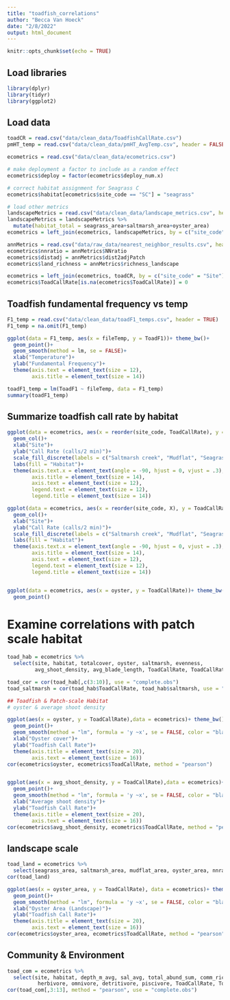 ```yaml
---
title: "toadfish_correlations"
author: "Becca Van Hoeck"
date: "2/8/2022"
output: html_document
---
```


```r
knitr::opts_chunk$set(echo = TRUE)
```

## Load libraries

```r
library(dplyr)
library(tidyr)
library(ggplot2)

```

## Load data

```r
toadCR = read.csv("data/clean_data/ToadfishCallRate.csv")
pmHT_temp = read.csv("data/clean_data/pmHT_AvgTemp.csv", header = FALSE)

ecometrics = read.csv("data/clean_data/ecometrics.csv")

# make deployment a factor to include as a random effect
ecometrics$deploy = factor(ecometrics$deploy_num.x)

# correct habitat assignment for Seagrass C
ecometrics$habitat[ecometrics$site_code == "SC"] = "seagrass"

# load other metrics
landscapeMetrics = read.csv("data/clean_data/landscape_metrics.csv", header = TRUE)
landscapeMetrics = landscapeMetrics %>%
  mutate(habitat_total = seagrass_area+saltmarsh_area+oyster_area)
ecometrics = left_join(ecometrics, landscapeMetrics, by = c("site_code" = "site"))

annMetrics = read.csv("data/raw_data/nearest_neighbor_results.csv", header = TRUE)
ecometrics$nnratio = annMetrics$NNratio
ecometrics$distadj = annMetrics$dist2adjPatch
ecometrics$land_richness = annMetrics$richness_landscape

ecometrics = left_join(ecometrics, toadCR, by = c("site_code" = "Site"))
ecometrics$ToadCallRate[is.na(ecometrics$ToadCallRate)] = 0


```

## Toadfish fundamental frequency vs temp

```r

F1_temp = read.csv("data/clean_data/toadF1_temps.csv", header = TRUE)
F1_temp = na.omit(F1_temp)

ggplot(data = F1_temp, aes(x = fileTemp, y = ToadF1))+ theme_bw()+
  geom_point()+
  geom_smooth(method = lm, se = FALSE)+
  xlab("Temperature")+
  ylab("Fundamental Frequency")+
  theme(axis.text = element_text(size = 12), 
        axis.title = element_text(size = 14))

toadF1_temp = lm(ToadF1 ~ fileTemp, data = F1_temp)
summary(toadF1_temp)


```

## Summarize toadfish call rate by habitat

```r

ggplot(data = ecometrics, aes(x = reorder(site_code, ToadCallRate), y = ToadCallRate, fill = habitat))+ theme_bw()+
  geom_col()+
  xlab("Site")+
  ylab("Call Rate (calls/2 min)")+
  scale_fill_discrete(labels = c("Saltmarsh creek", "Mudflat", "Seagrass"))+
  labs(fill = "Habitat")+
  theme(axis.text.x = element_text(angle = -90, hjust = 0, vjust = .3), 
        axis.title = element_text(size = 14),
        axis.text = element_text(size = 12),
        legend.text = element_text(size = 12),
        legend.title = element_text(size = 14))

ggplot(data = ecometrics, aes(x = reorder(site_code, X), y = ToadCallRate, fill = habitat))+ theme_bw()+
  geom_col()+
  xlab("Site")+
  ylab("Call Rate (calls/2 min)")+
  scale_fill_discrete(labels = c("Saltmarsh creek", "Mudflat", "Seagrass"))+
  labs(fill = "Habitat")+
  theme(axis.text.x = element_text(angle = -90, hjust = 0, vjust = .3), 
        axis.title = element_text(size = 14),
        axis.text = element_text(size = 12),
        legend.text = element_text(size = 12),
        legend.title = element_text(size = 14))


ggplot(data = ecometrics, aes(x = oyster, y = ToadCallRate))+ theme_bw()+
  geom_point()


```

# Examine correlations with patch scale habitat

```r

toad_hab = ecometrics %>%
  select(site, habitat, totalcover, oyster, saltmarsh, evenness,
         avg_shoot_density, avg_blade_length, ToadCallRate, ToadCallRateNorm)

toad_cor = cor(toad_hab[,c(3:10)], use = "complete.obs")
toad_saltmarsh = cor(toad_hab$ToadCallRate, toad_hab$saltmarsh, use = "complete.obs")

## Toadfish & Patch-scale Habitat
# oyster & average shoot density

ggplot(aes(x = oyster, y = ToadCallRate),data = ecometrics)+ theme_bw()+
  geom_point()+
  geom_smooth(method = "lm", formula = 'y ~x', se = FALSE, color = "black")+
  xlab("Oyster cover")+
  ylab("Toadfish Call Rate")+
  theme(axis.title = element_text(size = 20), 
        axis.text = element_text(size = 16))
cor(ecometrics$oyster, ecometrics$ToadCallRate, method = "pearson")


ggplot(aes(x = avg_shoot_density, y = ToadCallRate),data = ecometrics)+ theme_bw()+
  geom_point()+
  geom_smooth(method = "lm", formula = 'y ~x', se = FALSE, color = "black")+
  xlab("Average shoot density")+
  ylab("Toadfish Call Rate")+
  theme(axis.title = element_text(size = 20), 
        axis.text = element_text(size = 16))
cor(ecometrics$avg_shoot_density, ecometrics$ToadCallRate, method = "pearson", use = "complete.obs")


```

## landscape scale

```r

toad_land = ecometrics %>%
  select(seagrass_area, saltmarsh_area, mudflat_area, oyster_area, nnratio, ToadCallRate, ToadCallRateNorm)
cor(toad_land)

ggplot(aes(x = oyster_area, y = ToadCallRate), data = ecometrics)+ theme_bw()+
  geom_point()+
  geom_smooth(method = "lm", formula = 'y ~x', se = FALSE, color = "black")+
  xlab("Oyster Area (Landscape)")+
  ylab("Toadfish Call Rate")+
  theme(axis.title = element_text(size = 20), 
        axis.text = element_text(size = 16))
cor(ecometrics$oyster_area, ecometrics$ToadCallRate, method = "pearson")


```

## Community & Environment

```r

toad_com = ecometrics %>%
  select(site, habitat, depth_m_avg, sal_avg, total_abund_sum, comm_richness_sum, comm_evenness_sum, 
          herbivore, omnivore, detritivore, piscivore, ToadCallRate, ToadCallRateNorm)
cor(toad_com[,3:13], method = "pearson", use = "complete.obs")


```

